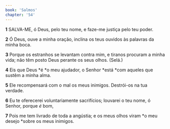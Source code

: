 ```yaml
---
book: 'Salmos'
chapter: '54'
---
```


**1** SALVA-ME, ó Deus, pelo teu nome, e faze-me justiça pelo teu poder.

**2** Ó Deus, ouve a minha oração, inclina os teus ouvidos às palavras da minha boca.

**3** Porque os estranhos se levantam contra mim, e tiranos procuram a minha vida; não têm posto Deus perante os seus olhos. (Selá.)

**4** Eis que Deus *é *o meu ajudador, o Senhor *está *com aqueles que sustêm a minha alma.

**5** Ele recompensará com o mal os meus inimigos. Destrói-os na tua verdade.

**6** Eu te oferecerei voluntariamente sacrifícios; louvarei o teu nome, ó Senhor, porque _é_ bom,

**7** Pois me tem livrado de toda a angústia; e os meus olhos viram *o meu desejo *sobre os meus inimigos.
